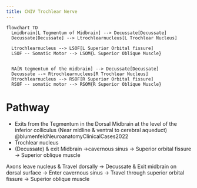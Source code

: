 ```yaml
---
title: CNIV Trochlear Nerve
---
```



```mermaid
flowchart TD
  Lmidbrain[L Tegmentum of Midbrain] --> Decussate[Decussate]
  Decussate[Decussate] --> Ltrochlearnucleus[L Trochlear Nucleus]
  
  Ltrochlearnucleus --> LSOF[L Superior Orbital fissure]
  LSOF -- Somatic Motor --> LSOM{L Superior Oblique Muscle}
  

  RA[R tegmentum of the midbrain] --> Decussate[Decussate]
  Decussate --> Rtrochlearnucleus[R Trochlear Nucleus]
  Rtrochlearnucleus --> RSOF[R Superior Orbital fissure]
  RSOF -- somatic motor --> RSOM{R Superior Oblique Muscle}

```


# Pathway
-	Exits from the Tegmentum in the Dorsal Midbrain at the level of the inferior colliculus (Near midline & ventral to cerebral aqueduct) @blumenfeldNeuroanatomyClinicalCases2022
- Trochlear nucleus
- (Decussate) & exit Midbrain ->cavernous sinus -> Superior orbital fissure -> Superior oblique muscle

Axons leave nucleus & Travel dorsally -> Decussate & Exit midbrain on dorsal surface -> Enter cavernous sinus -> Travel through superior orbital fissure -> Superior oblique muscle
